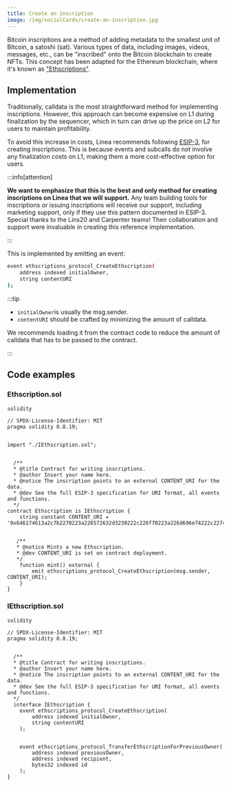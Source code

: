 ```yaml
---
title: Create an inscription
image: /img/socialCards/create-an-inscription.jpg
---
```


Bitcoin inscriptions are a method of adding metadata to the smallest unit of Bitcoin, a satoshi (sat). Various types of data, including images, videos, messages, etc., can be "inscribed" onto the Bitcoin blockchain to create NFTs. This concept has been adapted for the Ethereum blockchain, where it's known as ["Ethscriptions"](https://docs.ethscriptions.com/overview/introducing-ethscriptions).

## Implementation

Traditionally, calldata is the most straightforward method for implementing inscriptions. However, this approach can become expensive on L1 during finalization by the sequencer, which in turn can drive up the price on L2 for users to maintain profitability.

To avoid this increase in costs, Linea recommends following [ESIP-3](https://docs.ethscriptions.com/esips/accepted-esips/esip-3-smart-contract-ethscription-creations), for creating inscriptions. This is because events and subcalls do not involve any finalization costs on L1, making them a more cost-effective option for users.

:::info[attention]

**We want to emphasize that this is the best and only method for creating inscriptions on Linea that we will support.** Any team building tools for inscriptions or issuing inscriptions will receive our support, including marketing support, only if they use this pattern documented in ESIP-3. Special thanks to the Lins20 and Carpenter teams! Their collaboration and support were invaluable in creating this reference implementation.

:::

This is implemented by emitting an event:

```bash
event ethscriptions_protocol_CreateEthscription(
    address indexed initialOwner,
    string contentURI
);
```

:::tip

- `initialOwner`is usually the msg.sender.
- `contentURI` should be crafted by minimizing the amount of calldata.

We recommends loading it from the contract code to reduce the amount of calldata that has to be passed to the contract.

:::

## Code examples

<!-- We need some more here.
- What are the addresses? List them here, and link them on important contracts page.
- Explain what these are
- Explain at a high level what you do with them
- Sample code for interacting with them, getting information from them
  - List the methods available? Is `mint` the only one? 
  - We could point to Lineascan's built-in contract interaction capabilities, etc.-->

### Ethscription.sol

```
solidity

// SPDX-License-Identifier: MIT
pragma solidity 0.8.19;


import "./IEthscription.sol";


  /**
  * @title Contract for writing inscriptions.
  * @author Insert your name here.
  * @notice The inscription points to an external CONTENT_URI for the data.
  * @dev See the full ESIP-3 specification for URI format, all events and functions.
  */
contract Ethscription is IEthscription {
    string constant CONTENT_URI = '0x646174613a2c7b2270223a226572632d3230222c226f70223a226d696e74222c227469636b223a2266616972222c22616d74223a2231303030227d';


   /**
   * @notice Mints a new Ethscription.
   * @dev CONTENT_URI is set on contract deployment.
   */
    function mint() external {
        emit ethscriptions_protocol_CreateEthscription(msg.sender, CONTENT_URI);
    }
}
```

### IEthscription.sol

```
solidity

// SPDX-License-Identifier: MIT
pragma solidity 0.8.19;


  /**
  * @title Contract for writing inscriptions.
  * @author Insert your name here.
  * @notice The inscription points to an external CONTENT_URI for the data.
  * @dev See the full ESIP-3 specification for URI format, all events and functions.
  */
  interface IEthscription {
    event ethscriptions_protocol_CreateEthscription(
        address indexed initialOwner,
        string contentURI
    );


    event ethscriptions_protocol_TransferEthscriptionForPreviousOwner(
        address indexed previousOwner,
        address indexed recipient,
        bytes32 indexed id
    );
}
```
